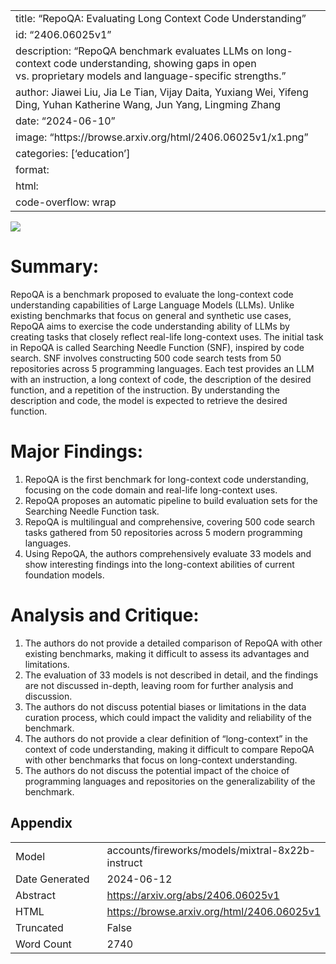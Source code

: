 
---
title: "RepoQA: Evaluating Long Context Code Understanding"
id: "2406.06025v1"
description: "RepoQA benchmark evaluates LLMs on long-context code understanding, showing gaps in open vs. proprietary models and language-specific strengths."
author: Jiawei Liu, Jia Le Tian, Vijay Daita, Yuxiang Wei, Yifeng Ding, Yuhan Katherine Wang, Jun Yang, Lingming Zhang
date: "2024-06-10"
image: "https://browse.arxiv.org/html/2406.06025v1/x1.png"
categories: ['education']
format:
  html:
    code-overflow: wrap
---

![](https://browse.arxiv.org/html/2406.06025v1/x1.png)

# Summary:
RepoQA is a benchmark proposed to evaluate the long-context code understanding capabilities of Large Language Models (LLMs). Unlike existing benchmarks that focus on general and synthetic use cases, RepoQA aims to exercise the code understanding ability of LLMs by creating tasks that closely reflect real-life long-context uses. The initial task in RepoQA is called Searching Needle Function (SNF), inspired by code search. SNF involves constructing 500 code search tests from 50 repositories across 5 programming languages. Each test provides an LLM with an instruction, a long context of code, the description of the desired function, and a repetition of the instruction. By understanding the description and code, the model is expected to retrieve the desired function.

# Major Findings:
1. RepoQA is the first benchmark for long-context code understanding, focusing on the code domain and real-life long-context uses.
2. RepoQA proposes an automatic pipeline to build evaluation sets for the Searching Needle Function task.
3. RepoQA is multilingual and comprehensive, covering 500 code search tasks gathered from 50 repositories across 5 modern programming languages.
4. Using RepoQA, the authors comprehensively evaluate 33 models and show interesting findings into the long-context abilities of current foundation models.

# Analysis and Critique:
1. The authors do not provide a detailed comparison of RepoQA with other existing benchmarks, making it difficult to assess its advantages and limitations.
2. The evaluation of 33 models is not described in detail, and the findings are not discussed in-depth, leaving room for further analysis and discussion.
3. The authors do not discuss potential biases or limitations in the data curation process, which could impact the validity and reliability of the benchmark.
4. The authors do not provide a clear definition of "long-context" in the context of code understanding, making it difficult to compare RepoQA with other benchmarks that focus on long-context understanding.
5. The authors do not discuss the potential impact of the choice of programming languages and repositories on the generalizability of the benchmark.

## Appendix

|          |          |
|----------|----------|
| Model     | accounts/fireworks/models/mixtral-8x22b-instruct       |
| Date Generated     | 2024-06-12       |
| Abstract | [https://arxiv.org/abs/2406.06025v1](https://arxiv.org/abs/2406.06025v1)        |
| HTML     | [https://browse.arxiv.org/html/2406.06025v1](https://browse.arxiv.org/html/2406.06025v1)       |
| Truncated       | False       |
| Word Count       | 2740       |